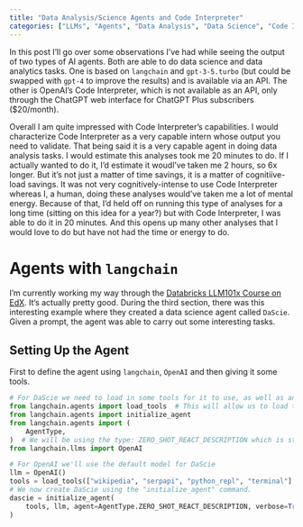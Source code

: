 ```yaml
---
title: "Data Analysis/Science Agents and Code Interpreter"
categories: ["LLMs", "Agents", "Data Analysis", "Data Science", "Code Interpreter"]
---
```


In this post I'll go over some observations I've had while seeing the output of two types of AI agents. Both are able to do data science and data analytics tasks. One is based on `langchain` and `gpt-3-5.turbo` (but could be swapped with `gpt-4` to improve the results) and is available via an API. The other is OpenAI's Code Interpreter, which is not available as an API, only through the ChatGPT web interface for ChatGPT Plus subscribers ($20/month). 

Overall I am quite impressed with Code Interpreter's capabilities. I would characterize Code Interpreter as a very capable intern whose output you need to validate. That being said it is a very capable agent in doing data analysis tasks. I would estimate this analyses took me 20 minutes to do. If I actually wanted to do it, I'd estimate it woudl've taken me 2 hours, so 6x longer. But it's not just a matter of time savings, it is a matter of cognitiive-load savings. It was not very cognitively-intense to use Code Interpreter whereas I, a human, doing these analyses would've taken me a lot of mental energy. Because of that, I'd held off on running this type of analyses for a long time (sitting on this idea for a year?) but with Code Interpreter, I was able to do it in 20 minutes. And this opens up many other analyses that I would love to do but have not had the time or energy to do.

# Agents with `langchain`

I'm currently working my way through the [Databricks LLM101x Course on EdX](https://courses.edx.org/courses/course-v1:Databricks+LLM101x+2T2023/c). It's actually pretty good. During the third section, there was this interesting example where they created a data science agent called `DaScie`. Given a prompt, the agent was able to carry out some interesting tasks.

## Setting Up the Agent

First to define the agent using `langchain`, `OpenAI` and then giving it some tools.
```python
# For DaScie we need to load in some tools for it to use, as well as an LLM for the brain/reasoning
from langchain.agents import load_tools  # This will allow us to load tools we need
from langchain.agents import initialize_agent
from langchain.agents import (
    AgentType,
)  # We will be using the type: ZERO_SHOT_REACT_DESCRIPTION which is standard
from langchain.llms import OpenAI

# For OpenAI we'll use the default model for DaScie
llm = OpenAI()
tools = load_tools(["wikipedia", "serpapi", "python_repl", "terminal"], llm=llm)
# We now create DaScie using the "initialize_agent" command.
dascie = initialize_agent(
    tools, llm, agent=AgentType.ZERO_SHOT_REACT_DESCRIPTION, verbose=True
)
```

